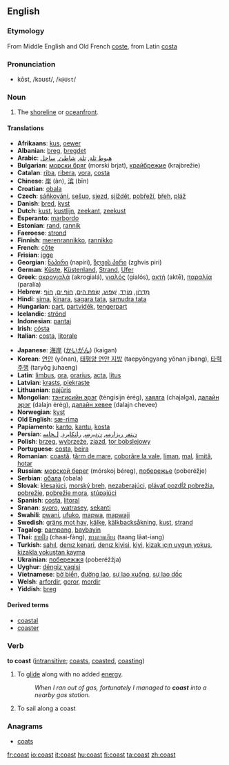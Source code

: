 ==English==
===Etymology===
From Middle English and Old French [[coste]], from Latin [[costa]]

===Pronunciation===
*kōst, /kəʊst/, /<tt>k@Ust</tt>/

===Noun===
{{en-noun-reg}}

#The [[shoreline]] or [[oceanfront]].

====Translations====
{{top}}<!--languages from A to I go here-->
*'''Afrikaans''': [[kus]], [[oewer]]
*'''Albanian''': [[breg]], [[bregdet]]
*'''Arabic''': [[هبوط تلة]], [[تلة]], [[شاطئ]], [[ساحل]]
*'''Bulgarian''': [[морски бряг]] (morski brjat), [[крайбрежие]] (krajbrežie)
*'''Catalan''': [[riba]], [[ribera]], [[vora]], [[costa]]
*'''Chinese''': [[岸]] (àn), [[滨]] (bīn)
*'''Croatian''': [[obala]]
*'''Czech''': [[sáňkování]], [[sešup]], [[sjezd]], [[sjíždět]], [[pobřeží]], [[břeh]], [[pláž]]
*'''Danish''': [[bred]], [[kyst]]
*'''Dutch''': [[kust]], [[kustlijn]], [[zeekant]], [[zeekust]]
*'''Esperanto''': [[marbordo]]
*'''Estonian''': [[rand]], [[rannik]]
*'''Faeroese''': [[strond]]
*'''Finnish''': [[merenrannikko]], [[rannikko]]
*'''French''': [[côte]]
*'''Frisian''': [[igge]]
*'''Georgian''': [[ნაპირი]] (napiri), [[ზღვის პირი]] (zghvis piri)
*'''German''': [[Küste]], [[Küstenland]], [[Strand]], [[Ufer]]
*'''Greek''': [[ακρογιαλά]] (akrogialá), [[γιαλός]] (gialós), [[ακτή]] (aktē), [[παραλία]] (paralía)
*'''Hebrew''': [[מִדְרוֹן]], [[מוֹרָד]], [[שִׁפּוּעַ]], [[שְׂפַת הַיָּם]], [[חוֹף יָם]], [[חוֹף]]
*'''Hindi''': [[sima]], [[kinara]], [[sagara tata]], [[samudra tata]]
*'''Hungarian''': [[part]], [[partvidék]], [[tengerpart]]
*'''Icelandic''': [[strönd]]
*'''Indonesian''': [[pantai]]
*'''Irish''': [[cósta]]
*'''Italian''': [[costa]], [[litorale]]
{{mid}}<!--languages from J to Z go here-->
*'''Japanese''': [[海岸]] ([[かいがん]]) (kaigan)
*'''Korean''': [[연안]] (yŏnan), [[태평양 연안 지방]] (taepyŏngyang yŏnan jibang), [[타력 주행]] (taryŏg juhaeng)
*'''Latin''': [[limbus]], [[ora]], [[orarius]], [[acta]], [[litus]]
*'''Latvian''': [[krasts]], [[piekraste]]
*'''Lithuanian''': [[pajūris]]
*'''Mongolian''': [[тэнгисийн эрэг]] (tėngisijn ėrėg), [[хаялга]] (chajalga), [[далайн эрэг]] (dalajn ėrėg), [[далайн хeвee]] (dalajn chevee)
*'''Norwegian''': [[kyst]]
*'''Old English''': [[sæ-rima]]
*'''Papiamento''': [[kanto]], [[kantu]], [[kosta]]
*'''Persian''': [[ﻥﺘﻔﺭ ﺭﻴﺯﺍﺭﺴ]], [[ﻥﺩﻴﺭﺴ]], [[ﺭﺎﻨﻜﺎﻴﺭﺩ]], [[ﻝﺤﺎﺴ]]
*'''Polish''': [[brzeg]], [[wybrzeże]], [[zjazd]], [[tor bobslejowy]]
*'''Portuguese''': [[costa]], [[beira]]
*'''Romanian''': [[coastă]], [[ţărm de mare]], [[coborâre la vale]], [[liman]], [[mal]], [[limită]], [[hotar]]
*'''Russian''': [[морской берег]] (mórskoj béreg), [[побережье]] (poberéžje)
*'''Serbian''': [[обала]] (obala)
*'''Slovak''': [[klesajúci]], [[morský breh]], [[nezaberajúci]], [[plávať pozdĺž pobrežia]], [[pobrežie]], [[pobrežie mora]], [[stúpajúci]]
*'''Spanish''': [[costa]], [[litoral]]
*'''Sranan''': [[syoro]], [[watrasey]], [[sekanti]]
*'''Swahili''': [[pwani]], [[ufuko]], [[mapwa]], [[mapwaji]]
*'''Swedish''': [[gräns mot hav]], [[kälke]], [[kälkbacksåkning]], [[kust]], [[strand]]
*'''Tagalog''': [[pampang]], [[baybayin]]
*'''Thai''': [[ชายฝั่ง]] (chaai-fàng), [[ทางลาดเอียง]] (taang lâat-iang)
*'''Turkish''': [[sahıl]], [[denız kenari]], [[denız kiyisi]], [[kiyi]], [[kizak ıçın uygun yokuş]], [[kizakla yokuştan kayma]]
*'''Ukrainian''': [[побережжя]] (poberéžžja)
*'''Uyghur''': [[déngiz yaqisi]]
*'''Vietnamese''': [[bờ biển]], [[đường lao]], [[sự lao xuống]], [[sự lao dốc]]
*'''Welsh''': [[arfordir]], [[goror]], [[mordir]]
*'''Yiddish''': [[breg]]
{{bottom}}

====Derived terms====
*[[coastal]]
*[[coaster]]

===Verb===
'''to coast''' ([[intransitive]]; [[coasts]], [[coasted]], [[coasting]])

# To [[glide]] along with no added [[energy]].
#:''When I ran out of gas, fortunately I managed to '''coast''' into a nearby gas station.''
# {{nautical}} To sail along a coast

===Anagrams===
*[[coats]]

[[fr:coast]]
[[io:coast]]
[[it:coast]]
[[hu:coast]]
[[fi:coast]]
[[ta:coast]]
[[zh:coast]]